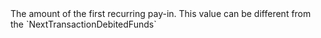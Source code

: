   

  

  
<ParamField body="FirstTransactionDebitedFunds" type="object" required>     
The amount of the first recurring pay-in.  
This value can be different from the `NextTransactionDebitedFunds`   

<Expandable title="properties">  
<Currency14 />  
  
<Amount1 />  
  

</Expandable> 
</ParamField>